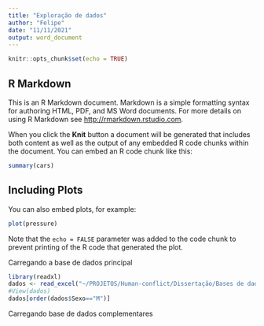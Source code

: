 ```yaml
---
title: "Exploração de dados"
author: "Felipe"
date: "11/11/2021"
output: word_document
---
```


```r
knitr::opts_chunk$set(echo = TRUE)
```

## R Markdown

This is an R Markdown document. Markdown is a simple formatting syntax for authoring HTML, PDF, and MS Word documents. For more details on using R Markdown see <http://rmarkdown.rstudio.com>.

When you click the **Knit** button a document will be generated that includes both content as well as the output of any embedded R code chunks within the document. You can embed an R code chunk like this:

```r
summary(cars)
```

## Including Plots

You can also embed plots, for example:

```r
plot(pressure)
```

Note that the `echo = FALSE` parameter was added to the code chunk to prevent printing of the R code that generated the plot.

Carregando a base de dados principal
```r
library(readxl)
dados <- read_excel("~/PROJETOS/Human-conflict/Dissertação/Bases de dados/dados.xlsx")
#View(dados)
dados[order(dados$Sexo=="M")]
```

Carregando base de dados complementares
```r


```


